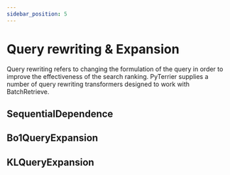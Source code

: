 ```yaml
---
sidebar_position: 5
---
```



# Query rewriting & Expansion

Query rewriting refers to changing the formulation of the query in order to improve the effectiveness of the search ranking. 
PyTerrier supplies a number of query rewriting transformers designed to work with BatchRetrieve.

## SequentialDependence

<InteractiveFeature 
    apiUrl="http://localhost:8080/sequential-dependence"
/>

## Bo1QueryExpansion

<InteractiveFeature  
    apiUrl="http://localhost:8080/bo1-query-expansion"
/>

## KLQueryExpansion

<InteractiveFeature  
    apiUrl="http://localhost:8080/kl-query-expansion"
/>